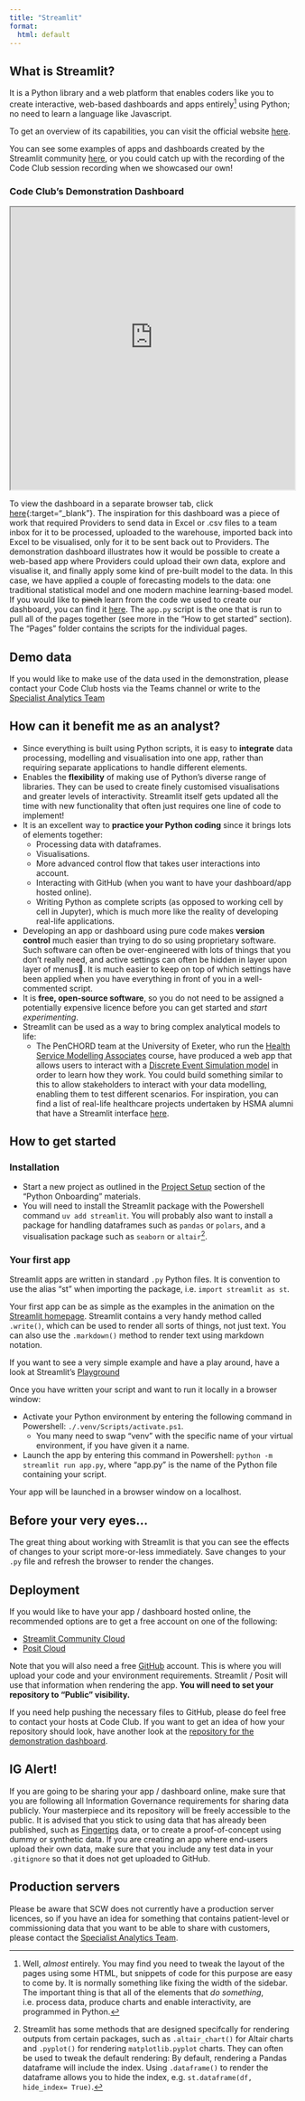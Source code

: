 ```yaml
---
title: "Streamlit"
format:
  html: default
---
```


## What is Streamlit?

It is a Python library and a web platform that enables coders like you to create interactive, web-based dashboards and apps entirely[^Python] using Python; no need to learn a language like Javascript.

[^Python]:

Well, _almost_ entirely. You may find you need to tweak the layout of the pages using some HTML, but snippets of code for this purpose are easy to come by. It is normally something like fixing the width of the sidebar. The important thing is that all of the elements that _do something_, i.e. process data, produce charts and enable interactivity, are programmed in Python.

To get an overview of its capabilities, you can visit the official website [here](https://streamlit.io/).

You can see some examples of apps and dashboards created by the Streamlit community [here](https://streamlit.io/gallery), or you could catch up with the recording of the Code Club session recording when we showcased our own!

### Code Club's Demonstration Dashboard

<iframe src="https://01992998-9fde-aea8-00b5-0b8aa8649b64.share.connect.posit.cloud" height="500" width="100%"></iframe>

To view the dashboard in a separate browser tab, click [here](https://01992998-9fde-aea8-00b5-0b8aa8649b64.share.connect.posit.cloud){:target="_blank"}. The inspiration for this dashboard was a piece of work that required Providers to send data in Excel or .csv files to a team inbox for it to be processed, uploaded to the warehouse, imported back into Excel to be visualised, only for it to be sent back out to Providers. The demonstration dashboard illustrates how it would be possible to create a web-based app where Providers could upload their own data, explore and visualise it, and finally apply some kind of pre-built model to the data. In this case, we have applied a couple of forecasting models to the data: one traditional statistical model and one modern machine learning-based model. If you would like to ~~pinch~~ learn from the code we used to create our dashboard, you can find it [here](https://github.com/NHS-South-Central-and-West/streamlit-demo-for-code-club/tree/main). The `app.py` script is the one that is run to pull all of the pages together (see more in the "How to get started" section). The "Pages" folder contains the scripts for the individual pages.

::: {.callout-note}
## Demo data
If you would like to make use of the data used in the demonstration, please contact your Code Club hosts via the Teams channel or write to the [Specialist Analytics Team](mailto:scwcsu.analytics.specialist@nhs.net)
:::

## How can it benefit me as an analyst?

- Since everything is built using Python scripts, it is easy to **integrate** data processing, modelling and visualisation into one app, rather than requiring separate applications to handle different elements.
- Enables the **flexibility** of making use of Python's diverse range of libraries. They can be used to create finely customised visualisations and greater levels of interactivity. Streamlit itself gets updated all the time with new functionality that often just requires one line of code to implement!
- It is an excellent way to **practice your Python coding** since it brings lots of elements together:
  - Processing data with dataframes.
  - Visualisations.
  - More advanced control flow that takes user interactions into account.
  - Interacting with GitHub (when you want to have your dashboard/app hosted online).
  - Writing Python as complete scripts (as opposed to working cell by cell in Jupyter), which is much more like the reality of developing real-life applications.
- Developing an app or dashboard using pure code makes **version control** much easier than trying to do so using proprietary software. Such software can often be over-engineered with lots of things that you don't really need, and active settings can often be hidden in layer upon layer of menus📎. It is much easier to keep on top of which settings have been applied when you have everything in front of you in a well-commented script.
- It is **free, open-source software**, so you do not need to be assigned a potentially expensive licence before you can get started and _start experimenting_.
- Streamlit can be used as a way to bring complex analytical models to life:
  - The PenCHORD team at the University of Exeter, who run the [Health Service Modelling Associates](https://hsma.co.uk/) course, have produced a web app that allows users to interact with a [Discrete Event Simulation model](https://hsma.co.uk/hsma_content/des_playground.html) in order to learn how they work. You could build something similar to this to allow stakeholders to interact with your data modelling, enabling them to test different scenarios. For inspiration, you can find a list of real-life healthcare projects undertaken by HSMA alumni that have a Streamlit interface [here](https://hsma.co.uk/previous_projects/projects_by_methods.html#projects-with-a-streamlit-interface).

## How to get started

### Installation

- Start a new project as outlined in the [Project Setup](https://nhs-south-central-and-west.github.io/code-club/sessions/01-onboarding/#project-setup) section of the "Python Onboarding" materials.
- You will need to install the Streamlit package with the Powershell command `uv add streamlit`. You will probably also want to install a package for handling dataframes such as `pandas` or `polars`, and a visualisation package such as `seaborn` or `altair`[^Packages].

[^Packages]:

Streamlit has some methods that are designed specifcally for rendering outputs from certain packages, such as `.altair_chart()` for Altair charts and `.pyplot()` for rendering `matplotlib.pyplot` charts. They can often be used to tweak the default rendering: By default, rendering a Pandas dataframe will include the index. Using `.dataframe()` to render the dataframe allows you to hide the index, e.g. `st.dataframe(df, hide_index= True)`.

### Your first app

Streamlit apps are written in standard `.py` Python files. It is convention to use the alias "st" when importing the package, i.e. `import streamlit as st`.

Your first app can be as simple as the examples in the animation on the [Streamlit homepage](https://streamlit.io/). Streamlit contains a very handy method called `.write()`, which can be used to render all sorts of things, not just text. You can also use the `.markdown()` method to render text using markdown notation.

If you want to see a very simple example and have a play around, have a look at Streamlit's [Playground](https://streamlit.io/playground?example=hello)

Once you have written your script and want to run it locally in a browser window:

- Activate your Python environment by entering the following command in Powershell: `./.venv/Scripts/activate.ps1`. 
  - You many need to swap "venv" with the specific name of your virtual environment, if you have given it a name.
- Launch the app by entering this command in Powershell: `python -m streamlit run app.py`, where "app.py" is the name of the Python file containing your script.

Your app will be launched in a browser window on a localhost.

::: {.callout-tip}
## Before your very eyes...
The great thing about working with Streamlit is that you can see the effects of changes to your script more-or-less immediately. Save changes to your `.py` file and refresh the browser to render the changes.
:::

## Deployment

If you would like to have your app / dashboard hosted online, the recommended options are to get a free account on one of the following: 

- [Streamlit Community Cloud](https://share.streamlit.io/?utm_source=streamlit&utm_medium=referral&utm_campaign=main&utm_content=-ss-streamlit-io-topright)
- [Posit Cloud](https://posit.cloud/)

Note that you will also need a free [GitHub](https://github.com/) account. This is where you will upload your code and your environment requirements. Streamlit / Posit will use that information when rendering the app. **You will need to set your repository to "Public" visibility.**

If you need help pushing the necessary files to GitHub, please do feel free to contact your hosts at Code Club. If you want to get an idea of how your repository should look, have another look at the [repository for the demonstration dashboard](https://github.com/NHS-South-Central-and-West/streamlit-demo-for-code-club).

::: {.callout-important}
## IG Alert!
If you are going to be sharing your app / dashboard online, make sure that you are following all Information Governance requirements for sharing data publicly. Your masterpiece and its repository will be freely accessible to the public. It is advised that you stick to using data that has already been published, such as [Fingertips](https://fingertips.phe.org.uk/) data, or to create a proof-of-concept using dummy or synthetic data. If you are creating an app where end-users upload their own data, make sure that you include any test data in your `.gitignore` so that it does not get uploaded to GitHub.
:::


::: {.callout-warning}
## Production servers
Please be aware that SCW does not currently have a production server licences, so if you have an idea for something that contains patient-level or commissioning data that you want to be able to share with customers, please contact the [Specialist Analytics Team](mailto:scwcsu.analytics.specialist@nhs.net).
:::
